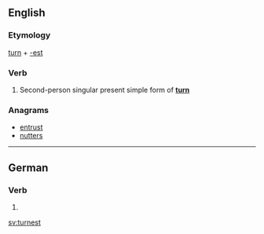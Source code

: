 ==English==

===Etymology===
[[turn]] + [[-est]]

===Verb===
{{head|en|verb form}}

# {{label|en|archaic}} Second-person singular present simple form of '''[[turn]]'''

===Anagrams===
* [[entrust#English|entrust]]
* [[nutters#English|nutters]]

----

==German==

===Verb===
{{head|de|verb form}}

# {{de-verb form of|turnen|2|s|k1}}

[[sv:turnest]]